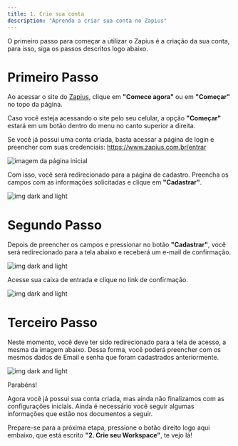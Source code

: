 ```yaml
---
title: 1. Crie sua conta
description: "Aprenda a criar sua conta no Zapius"
---
```


O primeiro passo para começar a utilizar o Zapius é a criação da sua conta, para isso, siga os passos descritos logo abaixo. 

# Primeiro Passo

Ao acessar o site do [Zapius](https://zapius.com/), clique em **"Comece agora"** ou em **"Começar"** no topo da página.

<Warning>

Caso você esteja acessando o site pelo seu celular, a opção **"Começar"** estará em um botão dentro do menu no canto superior a direita.

Se você já possui uma conta criada, basta acessar a página de login e preencher com suas credenciais: https://www.zapius.com.br/entrar

</Warning>

<img src="/images/pagina-inicial.png" alt="imagem da página inicial" class="shadow-lg rounded-lg border " />

Com isso, você será redirecionado para a página de cadastro. Preencha os campos com as informações solicitadas e clique em **"Cadastrar"**.

<div className="w-full flex justify-center">
  <img alt="img dark and light" className="dark:block" class="shadow-lg rounded-lg border" src="/images/pagina-de-cadastro.png" />
</div>


# Segundo Passo

Depois de preencher os campos e pressionar no botão **"Cadastrar"**, você será redirecionado para a tela abaixo e receberá um e-mail de confirmação.

<div className="w-full flex justify-center">
  <img alt="img dark and light" className="dark:block" class="shadow-lg rounded-lg border" src="/images/pagina-de-acesso-com-aviso.png" />
</div>

Acesse sua caixa de entrada e clique no link de confirmação.

<div className="w-full flex justify-center">
  <img alt="img dark and light" className="dark:block" class="shadow-lg rounded-lg border" src="/images/confirmar-email.png" />
</div>

# Terceiro Passo

Neste momento, você deve ter sido redirecionado para a tela de acesso, a mesma da imagem abaixo. Dessa forma, você poderá preencher com os mesmos dados de Email e senha que foram cadastrados anteriormente.

<div className="w-full flex justify-center">
  <img alt="img dark and light" className="dark:block" class="shadow-lg rounded-lg border" src="/images/pagina-de-acesso.png" />
</div>

Parabéns! 

Agora você já possui sua conta criada, mas ainda não finalizamos com as configurações iniciais. Ainda é necessário você seguir algumas informações que estão nos documentos a seguir. 

Prepare-se para a próxima etapa, pressione o botão direito logo aqui embaixo, que está escrito **"2. Crie seu Workspace"**, te vejo lá!